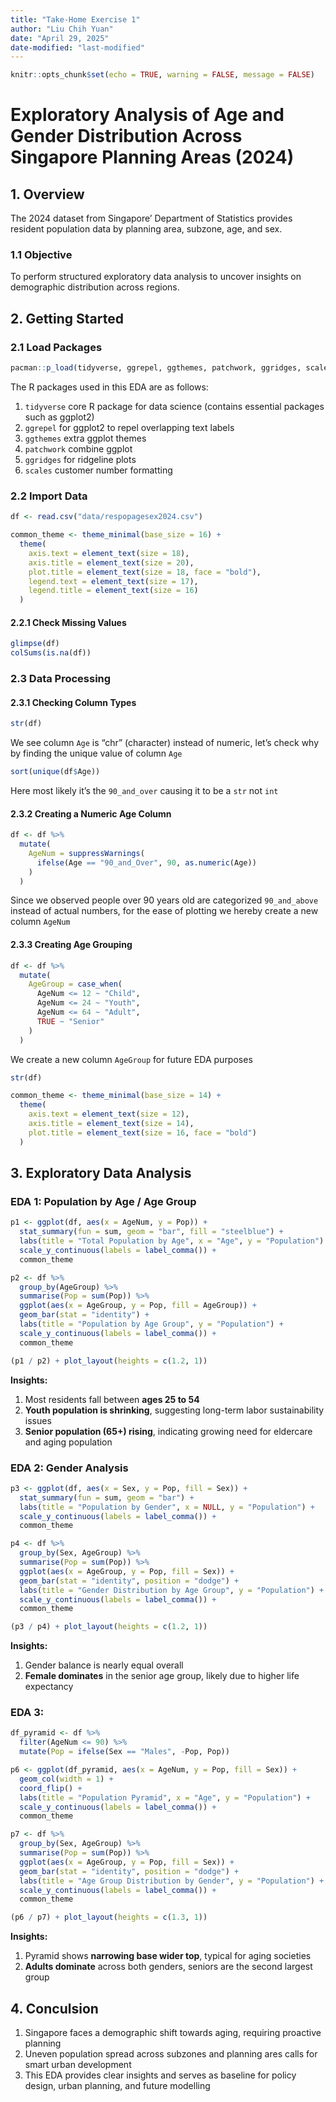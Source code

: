 ```yaml
---
title: "Take-Home Exercise 1"
author: "Liu Chih Yuan"
date: "April 29, 2025"
date-modified: "last-modified"
---
```


```r
knitr::opts_chunk$set(echo = TRUE, warning = FALSE, message = FALSE)
```

# Exploratory Analysis of Age and Gender Distribution Across Singapore Planning Areas (2024)

## 1. Overview

The 2024 dataset from Singapore' Department of Statistics provides resident population data by planning area, subzone, age, and sex.

### 1.1 Objective

To perform structured exploratory data analysis to uncover insights on demographic distribution across regions.

## 2. Getting Started

### 2.1 Load Packages

```r
pacman::p_load(tidyverse, ggrepel, ggthemes, patchwork, ggridges, scales)
```

The R packages used in this EDA are as follows:

1.  `tidyverse` core R package for data science (contains essential packages such as ggplot2)
2.  `ggrepel` for ggplot2 to repel overlapping text labels
3.  `ggthemes` extra ggplot themes
4.  `patchwork` combine ggplot
5.  `ggridges` for ridgeline plots
6.  `scales` customer number formatting

### 2.2 Import Data

```r
df <- read.csv("data/respopagesex2024.csv")
```

```r
common_theme <- theme_minimal(base_size = 16) +
  theme(
    axis.text = element_text(size = 18),
    axis.title = element_text(size = 20),
    plot.title = element_text(size = 18, face = "bold"),
    legend.text = element_text(size = 17),
    legend.title = element_text(size = 16)
  )
```

#### 2.2.1 Check Missing Values

```r
glimpse(df)
colSums(is.na(df))
```

### 2.3 Data Processing

#### 2.3.1 Checking Column Types

```r
str(df)
```

We see column `Age` is "chr" (character) instead of numeric, let's check why by finding the unique value of column `Age`

```r
sort(unique(df$Age))
```

Here most likely it's the `90_and_over` causing it to be a `str` not `int`

#### 2.3.2 Creating a Numeric Age Column

```r
df <- df %>%
  mutate(
    AgeNum = suppressWarnings(
      ifelse(Age == "90_and_Over", 90, as.numeric(Age))
    )
  )
```

Since we observed people over 90 years old are categorized `90_and_above` instead of actual numbers, for the ease of plotting we hereby create a new column `AgeNum`

#### 2.3.3 Creating Age Grouping

```r
df <- df %>%
  mutate(
    AgeGroup = case_when(
      AgeNum <= 12 ~ "Child",
      AgeNum <= 24 ~ "Youth",
      AgeNum <= 64 ~ "Adult",
      TRUE ~ "Senior"
    )
  )
```

We create a new column `AgeGroup` for future EDA purposes

```r
str(df)
```

```r
common_theme <- theme_minimal(base_size = 14) +
  theme(
    axis.text = element_text(size = 12),
    axis.title = element_text(size = 14),
    plot.title = element_text(size = 16, face = "bold")
  )
```

## 3. Exploratory Data Analysis

### EDA 1: Population by Age / Age Group

```r
p1 <- ggplot(df, aes(x = AgeNum, y = Pop)) +
  stat_summary(fun = sum, geom = "bar", fill = "steelblue") +
  labs(title = "Total Population by Age", x = "Age", y = "Population") +
  scale_y_continuous(labels = label_comma()) +
  common_theme

p2 <- df %>%
  group_by(AgeGroup) %>%
  summarise(Pop = sum(Pop)) %>%
  ggplot(aes(x = AgeGroup, y = Pop, fill = AgeGroup)) +
  geom_bar(stat = "identity") +
  labs(title = "Population by Age Group", y = "Population") +
  scale_y_continuous(labels = label_comma()) +
  common_theme

(p1 / p2) + plot_layout(heights = c(1.2, 1))
```

**Insights:**

1.  Most residents fall between **ages 25 to 54**
2.  **Youth population is shrinking**, suggesting long-term labor sustainability issues
3.  **Senior population (65+) rising**, indicating growing need for eldercare and aging population

### EDA 2: Gender Analysis

```r
p3 <- ggplot(df, aes(x = Sex, y = Pop, fill = Sex)) +
  stat_summary(fun = sum, geom = "bar") +
  labs(title = "Population by Gender", x = NULL, y = "Population") +
  scale_y_continuous(labels = label_comma()) +
  common_theme

p4 <- df %>%
  group_by(Sex, AgeGroup) %>%
  summarise(Pop = sum(Pop)) %>%
  ggplot(aes(x = AgeGroup, y = Pop, fill = Sex)) +
  geom_bar(stat = "identity", position = "dodge") +
  labs(title = "Gender Distribution by Age Group", y = "Population") +
  scale_y_continuous(labels = label_comma()) +
  common_theme

(p3 / p4) + plot_layout(heights = c(1.2, 1))
```

**Insights:**

1.  Gender balance is nearly equal overall
2.  **Female dominates** in the senior age group, likely due to higher life expectancy

### EDA 3:

```r
df_pyramid <- df %>%
  filter(AgeNum <= 90) %>%
  mutate(Pop = ifelse(Sex == "Males", -Pop, Pop))

p6 <- ggplot(df_pyramid, aes(x = AgeNum, y = Pop, fill = Sex)) +
  geom_col(width = 1) +
  coord_flip() +
  labs(title = "Population Pyramid", x = "Age", y = "Population") +
  scale_y_continuous(labels = label_comma()) +
  common_theme

p7 <- df %>%
  group_by(Sex, AgeGroup) %>%
  summarise(Pop = sum(Pop)) %>%
  ggplot(aes(x = AgeGroup, y = Pop, fill = Sex)) +
  geom_bar(stat = "identity", position = "dodge") +
  labs(title = "Age Group Distribution by Gender", y = "Population") +
  scale_y_continuous(labels = label_comma()) +
  common_theme

(p6 / p7) + plot_layout(heights = c(1.3, 1))
```

**Insights:**

1.  Pyramid shows **narrowing base wider top**, typical for aging societies
2.  **Adults dominate** across both genders, seniors are the second largest group

## 4. Conculsion

1.  Singapore faces a demographic shift towards aging, requiring proactive planning
2.  Uneven population spread across subzones and planning ares calls for smart urban development
3.  This EDA provides clear insights and serves as baseline for policy design, urban planning, and future modelling
